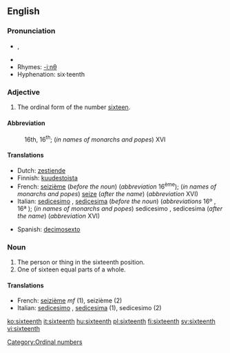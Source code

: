 ==English==
===Pronunciation===
*{{IPA|/ˌsɪksˈtiːnθ/}}, {{SAMPA|/%sIks"ti:nT/}}
*{{audio|en-us-sixteenth.ogg|Audio (US)}}
*Rhymes: [[Rhymes:English:-iːnθ|-iːnθ]]
*Hyphenation: six·teenth

===Adjective===
{{en-adj|-}}

# The ordinal form of the number [[sixteen]].

====Abbreviation====
:16th, 16<sup>th</sup>; (''in names of monarchs and popes'') XVI

====Translations====
{{top}}
*Dutch: [[zestiende]]
*Finnish: [[kuudestoista]]
*French: [[seizième]] (''before the noun'') (''abbreviation'' 16<sup>ème</sup>); (''in names of monarchs and popes'') [[seize]] (''after the name'') (''abbreviation'' XVI)
*Italian: [[sedicesimo]] {{m}}, [[sedicesima]] {{f}} (''before the noun'') (''abbreviations'' 16º {{m}}, 16ª {{f}}); (''in names of monarchs and popes'') sedicesimo {{m}}, sedicesima {{f}} (''after the name'') (''abbreviation'' XVI)
{{mid}}
*Spanish: [[decimosexto]]
{{bottom}}

===Noun===
{{en-noun}}
# The person or thing in the sixteenth position.
# One of sixteen equal parts of a whole.

====Translations====

*French: [[seizième]] ''mf'' (1), seizième {{m}} (2)
*Italian: [[sedicesimo]] {{m}}, [[sedicesima]] {{f}} (1), sedicesimo {{m}} (2)

[[Category:Ordinal numbers]]

[[ko:sixteenth]]
[[it:sixteenth]]
[[hu:sixteenth]]
[[pl:sixteenth]]
[[fi:sixteenth]]
[[sv:sixteenth]]
[[vi:sixteenth]]